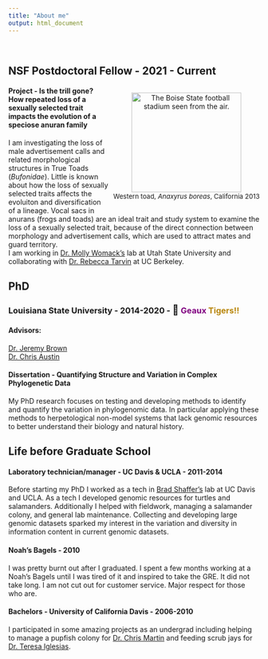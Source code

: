 ```yaml
---
title: "About me"
output: html_document
---
```


<br>

<link rel="stylesheet" href="styles.css" type="text/css">

## **NSF Postdoctoral Fellow** - 2021 - Current
<!--
<img src="images/Bboreasandme.jpg" style="width:30%; border:1px solid; margin-right: 20px" align="right" hspace="20">
{r, out.width='25%', echo=FALSE, out.extra='style="float:right; padding:10px; border:1px solid"',fig.cap='Western toad, *Anaxyrus boreas*, California 2013'}

```r
knitr::include_graphics('images/Bboreasandme.jpg')
```
-->


<p style="text-align: center; padding-bottom: 10px; padding-left: 10px; float: right;display: block;"><img src="images/Bboreasandme.jpg" alt="The Boise State football stadium seen from the air. " width="220" height="200" data-api-endpoint="https://vccs.instructure.com/api/v1/files/11980002" data-api-returntype="File" /><br /><span style="font-size: small;">Western toad, *Anaxyrus boreas*, California 2013</span></p>



#### **Project - **Is the trill gone? How repeated loss of a sexually selected trait impacts the evolution of a speciose anuran family
I am investigating the loss of male advertisement calls and related morphological structures in True Toads (*Bufonidae*). Little is known about how the loss of sexually selected traits affects the evoluiton and diversification of a lineage. Vocal sacs in anurans (frogs and toads) are an ideal trait and study system to examine the loss of a sexually selected trait, because of the direct connection between morphology and advertisement calls, which are used to attract mates and guard territory.
<br>
I am working in [Dr. Molly Womack's](https://www.womacklab.com/team) lab at Utah State University and collaborating with [Dr. Rebecca Tarvin](https://www.tarvinlab.org/) at UC Berkeley. 


## **PhD** 
### **Louisiana State University ** - 2014-2020 - <span style='font-size:20px;'>&#128047;</span> <span style="color: purple;">**Geaux **</span><span style="color:  darkgoldenrod;">**Tigers!!**</span> 
#### **Advisors:** <br>
[Dr. Jeremy Brown](https://phyleauxlab.github.io/genevieve.html) <br>
[Dr. Chris Austin](https://sites01.lsu.edu/faculty/austinlab/)

#### **Dissertation - **Quantifying Structure and Variation in Complex Phylogenetic Data

My PhD research focuses on testing and developing methods to identify and quantify the variation in phylogenomic data. In particular applying these methods to herpetological non-model systems that lack genomic resources to better understand their biology and natural history. 


## **Life before Graduate School**

#### **Laboratory technician/manager - UC Davis & UCLA** - 2011-2014
Before starting my PhD I worked as a tech in [Brad Shaffer’s](https://sites.lifesci.ucla.edu/eeb-shafferlab/) lab at UC Davis and UCLA. As a tech I developed genomic resources for turtles and salamanders. Additionally I helped with fieldwork, managing a salamander colony, and general lab maintenance. Collecting and developing large genomic datasets sparked my interest in the variation and diversity in information content in current genomic datasets. 

#### **Noah's Bagels** - 2010
I was pretty burnt out after I graduated. I spent a few months working at a Noah's Bagels until I was tired of it and inspired to take the GRE. It did not take long. I am not cut out for customer service. Major respect for those who are.

		
#### **Bachelors - University of California Davis ** - 2006-2010

I participated in some amazing projects as an undergrad including helping to manage a pupfish colony for [Dr. Chris Martin](http://ib.berkeley.edu/labs/martin/) and feeding scrub jays for [Dr. Teresa Iglesias](https://teresaliglesias.com/). 


					

